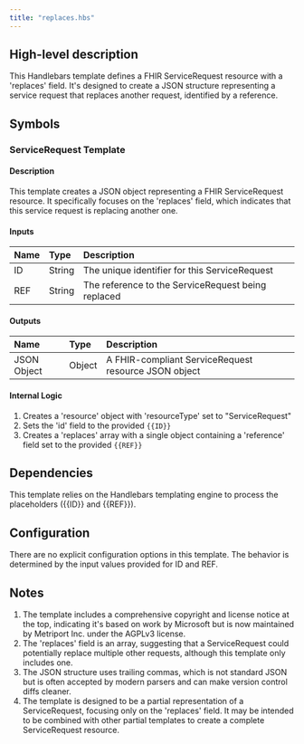 ```yaml
---
title: "replaces.hbs"
---
```


## High-level description
This Handlebars template defines a FHIR ServiceRequest resource with a 'replaces' field. It's designed to create a JSON structure representing a service request that replaces another request, identified by a reference.

## Symbols

### ServiceRequest Template
#### Description
This template creates a JSON object representing a FHIR ServiceRequest resource. It specifically focuses on the 'replaces' field, which indicates that this service request is replacing another one.

#### Inputs
| Name | Type | Description |
|:-----|:-----|:------------|
| ID | String | The unique identifier for this ServiceRequest |
| REF | String | The reference to the ServiceRequest being replaced |

#### Outputs
| Name | Type | Description |
|:-----|:-----|:------------|
| JSON Object | Object | A FHIR-compliant ServiceRequest resource JSON object |

#### Internal Logic
1. Creates a 'resource' object with 'resourceType' set to "ServiceRequest"
2. Sets the 'id' field to the provided `{{ID}}`
3. Creates a 'replaces' array with a single object containing a 'reference' field set to the provided `{{REF}}`

## Dependencies
This template relies on the Handlebars templating engine to process the placeholders ({{ID}} and {{REF}}).

## Configuration
There are no explicit configuration options in this template. The behavior is determined by the input values provided for ID and REF.

## Notes
1. The template includes a comprehensive copyright and license notice at the top, indicating it's based on work by Microsoft but is now maintained by Metriport Inc. under the AGPLv3 license.
2. The 'replaces' field is an array, suggesting that a ServiceRequest could potentially replace multiple other requests, although this template only includes one.
3. The JSON structure uses trailing commas, which is not standard JSON but is often accepted by modern parsers and can make version control diffs cleaner.
4. The template is designed to be a partial representation of a ServiceRequest, focusing only on the 'replaces' field. It may be intended to be combined with other partial templates to create a complete ServiceRequest resource.